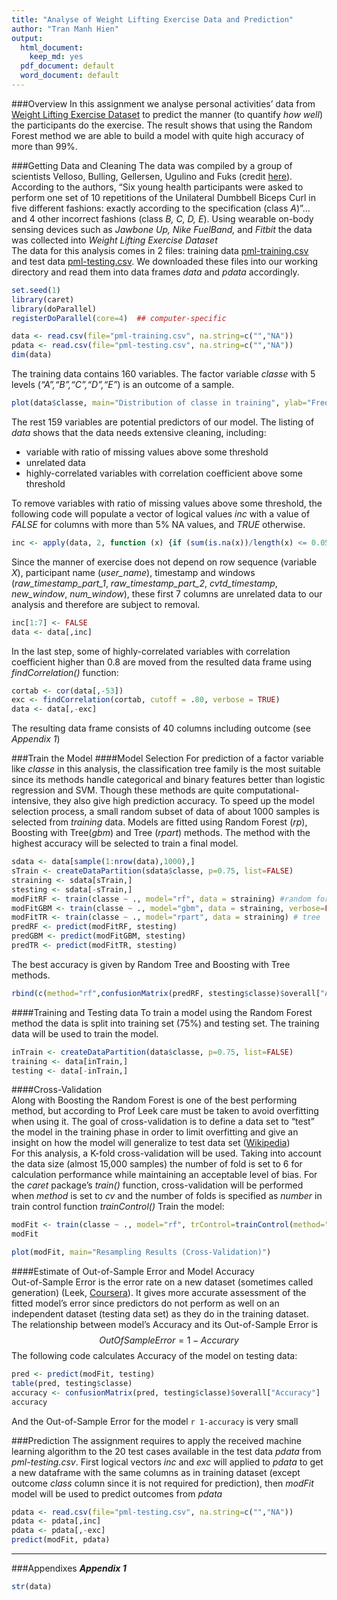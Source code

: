 ```yaml
---
title: "Analyse of Weight Lifting Exercise Data and Prediction"
author: "Tran Manh Hien"
output:
  html_document:
    keep_md: yes
  pdf_document: default
  word_document: default
---
```

###Overview
In this assignment we analyse personal activities' data from [Weight Lifting Exercise Dataset](http://groupware.les.inf.puc-rio.br/har) to predict the manner (to quantify *how well*) the participants do the exercise. The result shows that using the Random Forest method we are able to build a model with quite high accuracy of more than 99%.

###Getting Data and Cleaning
The data was compiled by a group of scientists Velloso, Bulling, Gellersen, Ugulino and Fuks (credit [here](http://groupware.les.inf.puc-rio.br/work.jsf?p1=11201)). According to the authors, "Six young health participants were asked to perform one set of 10 repetitions of the Unilateral Dumbbell Biceps Curl in five different fashions: exactly according to the specification (class *A*)"... and 4 other incorrect fashions (class *B, C, D, E*). Using wearable on-body sensing devices such as *Jawbone Up, Nike FuelBand,* and *Fitbit* the data was collected into *Weight Lifting Exercise Dataset*   
The data for this analysis comes in 2 files: training data [pml-training.csv](https://d396qusza40orc.cloudfront.net/predmachlearn/pml-training.csv) and test data [pml-testing.csv](https://d396qusza40orc.cloudfront.net/predmachlearn/pml-testing.csv). We downloaded these files into our working directory and read them into data frames *data* and *pdata* accordingly.
```r
set.seed(1)
library(caret)
library(doParallel)
registerDoParallel(core=4)  ## computer-specific
```
```r
data <- read.csv(file="pml-training.csv", na.string=c("","NA"))
pdata <- read.csv(file="pml-testing.csv", na.string=c("","NA"))
dim(data)
```
The training data contains 160 variables. The factor variable *classe* with 5 levels (*"A","B","C","D","E"*) is an outcome of a sample. 
```r
plot(data$classe, main="Distribution of classe in training", ylab="Frequency", xlab="classe")
```   
   
The rest 159 variables are potential predictors of our model. The listing of *data* shows that the data needs extensive cleaning, including:   

* variable with ratio of missing values above some threshold
* unrelated data
* highly-correlated variables with correlation coefficient above some threshold   

To remove variables with ratio of missing values above some threshold, the following code will populate a vector of logical values *inc* with a value of *FALSE* for columns with more than 5% NA values, and *TRUE* otherwise.
```r
inc <- apply(data, 2, function (x) {if (sum(is.na(x))/length(x) <= 0.05) TRUE else FALSE})
```
Since the manner of exercise does not depend on row sequence (variable *X*), participant name (*user_name*), timestamp and windows (*raw_timestamp_part_1*, *raw_timestamp_part_2*, *cvtd_timestamp*, *new_window*, *num_window*), these first 7 columns are unrelated data to our analysis and therefore are subject to removal.
```r
inc[1:7] <- FALSE
data <- data[,inc]
```
In the last step, some of highly-correlated variables with correlation coefficient higher than 0.8 are moved from the resulted data frame using *findCorrelation()* function:
```r
cortab <- cor(data[,-53])
exc <- findCorrelation(cortab, cutoff = .80, verbose = TRUE)
data <- data[,-exc]
```
The resulting data frame consists of 40 columns including outcome (see *Appendix 1*)   

###Train the Model
####Model Selection
For prediction of a factor variable like *classe* in this analysis, the classification tree family is the most suitable since its methods handle categorical and binary features better than logistic regression and SVM. Though these methods are quite computational-intensive, they also give high prediction accuracy.
To speed up the model selection process, a small random subset of data of about 1000 samples is selected from *training* data. Models are fitted using Random Forest (*rp*), Boosting with Tree(*gbm*) and Tree (*rpart*) methods. The method with the highest accuracy will be selected to train a final model.
```r
sdata <- data[sample(1:nrow(data),1000),]
sTrain <- createDataPartition(sdata$classe, p=0.75, list=FALSE)
straining <- sdata[sTrain,]
stesting <- sdata[-sTrain,]
modFitRF <- train(classe ~ ., model="rf", data = straining) #random forest
modFitGBM <- train(classe ~ ., model="gbm", data = straining, verbose=FALSE) # boosting with tree
modFitTR <- train(classe ~ ., model="rpart", data = straining) # tree
predRF <- predict(modFitRF, stesting)
predGBM <- predict(modFitGBM, stesting)
predTR <- predict(modFitTR, stesting)
```
The best accuracy is given by Random Tree and Boosting with Tree methods.
```r
rbind(c(method="rf",confusionMatrix(predRF, stesting$classe)$overall["Accuracy"]),c(method="gbm",confusionMatrix(predGBM, stesting$classe)$overall["Accuracy"]), c(method="tree",confusionMatrix(predTR, stesting$classe)$overall["Accuracy"]))
```

####Training and Testing data
To train a model using the Random Forest method the data is split into training set (75%) and testing set. The training data will be used to train the model.
```r
inTrain <- createDataPartition(data$classe, p=0.75, list=FALSE)
training <- data[inTrain,]
testing <- data[-inTrain,]
```
####Cross-Validation  
Along with Boosting the Random Forest is one of the best performing method, but according to Prof Leek care must be taken to avoid overfitting when using it. The goal of cross-validation is to define a data set to "test" the model in the training phase in order to limit overfitting and give an insight on how the model will generalize to test data set ([Wikipedia](https://en.wikipedia.org/wiki/Cross-validation_(statistics)))   
For this analysis, a K-fold cross-validation will be used. Taking into account the data size (almost 15,000 samples) the number of fold is set to 6 for calculation performance while maintaining an acceptable level of bias. For the *caret* package's *train()* function, cross-validation will be performed when *method* is set to *cv* and the number of folds is specified as *number* in train control function *trainControl()*
Train the model:
```r
modFit <- train(classe ~ ., model="rf", trControl=trainControl(method="cv", number=6, allowParallel=TRUE), data = training)
modFit
```
```r
plot(modFit, main="Resampling Results (Cross-Validation)")
```

####Estimate of Out-of-Sample Error and Model Accuracy   
Out-of-Sample Error is the error rate on a new dataset (sometimes called generation) (Leek, [Coursera](https://class.coursera.org/predmachlearn-031/lecture/19)). It gives more accurate assessment of the fitted model's error since predictors do not perform as well on an independent dataset (testing data set) as they do in the training dataset.
The relationship between model's Accuracy and its Out-of-Sample Error is
$$OutOfSampleError = 1 - Accurary$$
The following code calculates Accuracy of the model on testing data:
```r
pred <- predict(modFit, testing)
table(pred, testing$classe)
accuracy <- confusionMatrix(pred, testing$classe)$overall["Accuracy"]
accuracy
```
And the Out-of-Sample Error for the model `r 1-accuracy` is very small   

###Prediction
The assignment requires to apply the received machine learning algorithm to the 20 test cases available in the test data *pdata* from *pml-testing.csv*.
First logical vectors *inc* and *exc* will applied to *pdata* to get a new dataframe with the same columns as in training dataset (except outcome *class* column since it is not required for prediction), then *modFit* model will be used to predict outcomes from *pdata*
```r
pdata <- read.csv(file="pml-testing.csv", na.string=c("","NA"))
pdata <- pdata[,inc]
pdata <- pdata[,-exc]
predict(modFit, pdata)
```

--------  

###Appendixes
***Appendix 1***
```r
str(data)
```


